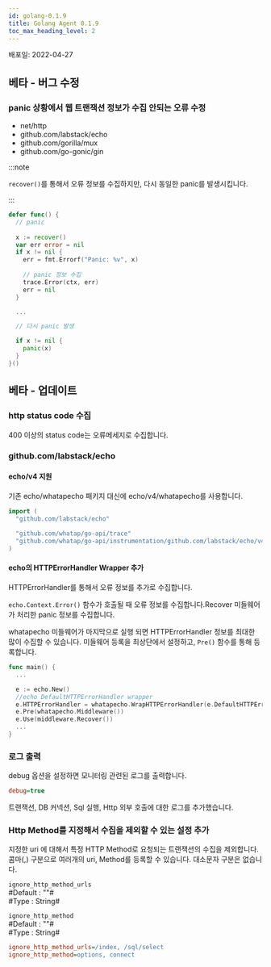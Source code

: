 ```yaml
---
id: golang-0.1.9
title: Golang Agent 0.1.9
toc_max_heading_level: 2
---
```



배포일: 2022-04-27

## 베타 - 버그 수정

### panic 상황에서 웹 트랜잭션 정보가 수집 안되는 오류 수정

- net/http
- github.com/labstack/echo
- github.com/gorilla/mux
- github.com/go-gonic/gin

:::note

`recover()`를 통해서 오류 정보를 수집하지만, 다시 동일한 panic를 발생시킵니다. 

:::

```go title='Golang'
defer func() {
  // panic 
  
  x := recover()
  var err error = nil
  if x != nil {
    err = fmt.Errorf("Panic: %v", x)
    
    // panic 정보 수집
    trace.Error(ctx, err)
    err = nil
  }

  ...

  // 다시 panic 발생

  if x != nil {
    panic(x)
  }
}()
```

## 베타 - 업데이트

### http status code 수집

400 이상의 status code는 오류메세지로 수집합니다.

### github.com/labstack/echo 

#### echo/v4 지원

기존 echo/whatapecho 패키지 대신에 echo/v4/whatapecho를 사용합니다. 
  
```go title='Golang'
import (
  "github.com/labstack/echo"
  
  "github.com/whatap/go-api/trace"
  "github.com/whatap/go-api/instrumentation/github.com/labstack/echo/v4/whatapecho"
)
```
  
#### echo의 HTTPErrorHandler Wrapper 추가

HTTPErrorHandler를 통해서 오류 정보를 추가로 수집합니다.

`echo.Context.Error()` 함수가 호출될 때 오류 정보를 수집합니다.Recover 미들웨어가 처리한 panic 정보를 수집합니다. 

whatapecho 미들웨어가 마지막으로 실행 되면 HTTPErrorHandler 정보를 최대한 많이 수집할 수 있습니다. 미들웨어 등록을 최상단에서 설정하고, `Pre()` 함수를 통해 등록합니다.

```go title='Golang'
func main() {
  ...

  e := echo.New()
  //echo DefaultHTTPErrorHandler wrapper
  e.HTTPErrorHandler = whatapecho.WrapHTTPErrorHandler(e.DefaultHTTPErrorHandler)
  e.Pre(whatapecho.Middleware())
  e.Use(middleware.Recover())
  ...
}
```

### 로그 출력

debug 옵션을 설정하면 모니터링 관련된 로그를 출력합니다.

```ini
debug=true
```

트랜잭션, DB 커넥션, Sql 실행, Http 외부 호출에 대한 로그를 추가했습니다. 

### Http Method를 지정해서 수집을 제외할 수 있는 설정 추가

지정한 uri 에 대해서 특정 HTTP Method로 요청되는 트랜잭션의 수집을 제외합니다. 콤마(,) 구분으로 여러개의 uri, Method를 등록할 수 있습니다. 대소문자 구분은 없습니다.

`ignore_http_method_urls`  
#Default : ""#  
#Type : String#

`ignore_http_method`  
#Default : ""#  
#Type : String#

```ini
ignore_http_method_urls=/index, /sql/select
ignore_http_method=options, connect
```